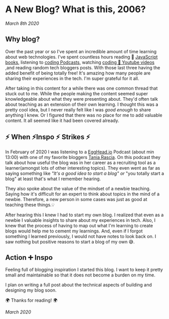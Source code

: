 # A New Blog? What is this, 2006?

_March 8th 2020_

## Why blog?

Over the past year or so I've spent an incredible amount of time
learning about web technologies. I've spent countless hours reading 📖
[JavaScript books](https://eloquentjavascript.net/), listening to
[coding Podcasts](https://syntax.fm/), watching
[coding 🚂 Youtube videos](https://www.youtube.com/channel/UCvjgXvBlbQiydffZU7m1_aw)
,and reading random tech bloggers posts. With those last three having
the added benefit of being totally free! It's amazing how many people
are sharing their experiences in the tech. I'm super grateful for it
all.

After taking in this content for a while there was one common thread
that stuck out to me. While the people making the content seemed super
knowledgeable about what they were presenting about. They'd often talk
about teaching as an extension of their own learning. I thought this
was a pretty cool idea, but I never really felt like I was _good
enough_ to share anything I knew. Or I figured that there was no place
for me to add valuable content. It all seemed like it had been covered
already.

## ⚡️ When ⚡️Inspo ⚡️ Strikes ⚡️

In February of 2020 I was listening to a
[EggHead.io](https://egghead.io/podcasts/switching-careers-and-learning-in-public-with-tania-rascia)
Podcast (about min 13:00) with one of my favorite bloggers
[Tania Rascia](https://www.taniarascia.com/). On this podcast they
talk about how useful the blog was in her career as a recruiting tool
as a learner(amongst lots of other interesting topics). They even went
as far as saying something like _"It's a good idea to start a blog"
or_ "you totally start a blog" at least that's what I remember
hearing.

They also spoke about the value of the mindset of a newbie teaching.
Saying how it's difficult for an expert to think about topics in the
mind of a newbie. Therefore, a new person in some cases was just as
good at teaching these things.💡

After hearing this I knew I had to start my own blog. I realized that
even as a newbie I valuable insights to share about my experiences in
tech. Also, I knew that the process of having to map out what I'm
learning to create blogs would help me to cement my learnings. And,
even if I forgot something I learned previously, I would not have
notes to look back on. I saw nothing but positive reasons to start a
blog of my own 😅.

## Action ➕ Inspo

Feeling full of blogging inspiration I started this blog. I want to
keep it pretty small and maintainable so that it does not become a
burden on my time.

I plan on writing a full post about the technical aspects of building
and designing my blog soon.

🌍 Thanks for reading! 🌍

_March 2020_
